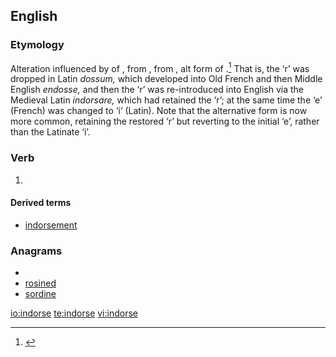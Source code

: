 ==English==
===Etymology===
Alteration influenced by {{etyl|ML.|en}} {{term|indorso|indorsare|lang=la}} of {{etyl|enm|en}} {{term|endosse|lang=enm}}, from {{etyl|fro}} {{term|endosser||to put on back|lang=fro}}, from {{etyl|la|en}} {{term|dossum|lang=la}}, alt form of {{term|dorsum||lang=la|back}}.<ref>{{R:Online Etymology Dictionary}}</ref> That is, the ‘r’ was dropped in Latin ''dossum,'' which developed into Old French and then Middle English ''endosse,'' and then the ‘r’ was re-introduced into English via the Medieval Latin ''indorsare,'' which had retained the ‘r’; at the same time the ‘e’ (French) was changed to ‘i’ (Latin). Note that the alternative form {{term|endorse|lang=en}} is now more common, retaining the restored ‘r’ but reverting to the initial ‘e’, rather than the Latinate ‘i’.

===Verb===
{{en-verb|indors|ing}}

# {{British|India|rare}} {{alternative form of|endorse}}

====Derived terms====
* [[indorsement]]

===Anagrams===
* {{alphagram|deinors}}
* [[rosined#English|rosined]]
* [[sordine#English|sordine]]

[[io:indorse]]
[[te:indorse]]
[[vi:indorse]]